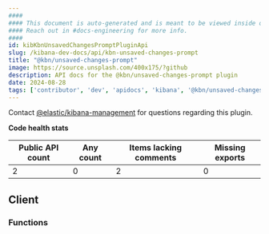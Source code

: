 ```yaml
---
####
#### This document is auto-generated and is meant to be viewed inside our experimental, new docs system.
#### Reach out in #docs-engineering for more info.
####
id: kibKbnUnsavedChangesPromptPluginApi
slug: /kibana-dev-docs/api/kbn-unsaved-changes-prompt
title: "@kbn/unsaved-changes-prompt"
image: https://source.unsplash.com/400x175/?github
description: API docs for the @kbn/unsaved-changes-prompt plugin
date: 2024-08-28
tags: ['contributor', 'dev', 'apidocs', 'kibana', '@kbn/unsaved-changes-prompt']
---
```




Contact [@elastic/kibana-management](https://github.com/orgs/elastic/teams/kibana-management) for questions regarding this plugin.

**Code health stats**

| Public API count  | Any count | Items lacking comments | Missing exports |
|-------------------|-----------|------------------------|-----------------|
| 2 | 0 | 2 | 0 |

## Client

### Functions
<DocDefinitionList data={kbnUnsavedChangesPromptObj.client.functions}/>

